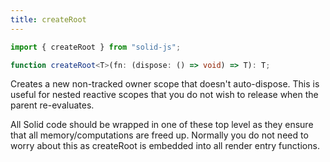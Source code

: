 ```yaml
---
title: createRoot
---
```


```ts
import { createRoot } from "solid-js";

function createRoot<T>(fn: (dispose: () => void) => T): T;
```

Creates a new non-tracked owner scope that doesn't auto-dispose. This is useful for nested reactive scopes that you do not wish to release when the parent re-evaluates.

All Solid code should be wrapped in one of these top level as they ensure that all memory/computations are freed up. Normally you do not need to worry about this as createRoot is embedded into all render entry functions.
